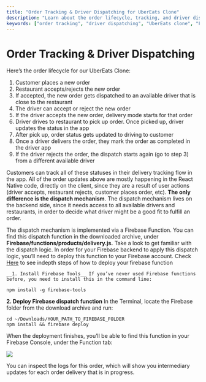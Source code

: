 ```yaml
---
title: "Order Tracking & Driver Dispatching for UberEats Clone"
description: "Learn about the order lifecycle, tracking, and driver dispatching mechanism in our UberEats Clone app. Understand how to deploy the Firebase function for dispatching orders."
keywords: ["order tracking", "driver dispatching", "UberEats clone", "Firebase function", "React Native", "delivery tracking"]
---
```


# Order Tracking & Driver Dispatching  

Here’s the order lifecycle for our UberEats Clone:

1. Customer places a new order
2. Restaurant accepts/rejects the new order
3. If accepted, the new order gets dispatched to an available driver that is close to the restaurant
4. The driver can accept or reject the new order
5. If the driver accepts the new order, delivery mode starts for that order
6. Driver drives to restaurant to pick up order. Once picked up, driver updates the status in the app
7. After pick up, order status gets updated to driving to customer
8. Once a driver delivers the order, they mark the order as completed in the driver app
9. If the driver rejects the order, the dispatch starts again (go to step 3) from a different available driver  

Customers can track all of these statuses in their delivery tracking flow in the app. All of the order updates above are mostly happening in the React Native code, directly on the client, since they are a result of user actions (driver accepts, restaurant rejects, customer places order, etc). __The only difference is the dispatch mechanism__. The dispatch mechanism lives on the backend side, since it needs access to all available drivers and restaurants, in order to decide what driver might be a good fit to fulfill an order. 

The dispatch mechanism is implemented via a Firebase Function. You can find this dispatch function in the downloaded archive, under __Firebase/functions/products/delivery.js.__ Take a look to get familiar with the dispatch logic. In order for your Firebase backend to apply this dispatch logic, you’ll need to deploy this function to your Firebase account. Check [Here](https://instaflutter.com/docs/tutorials/how-to-deploy-your-firebase-functions) to see indepth steps of how to deploy your firebase function 
   
    __1. Install Firebase Tools__ If you’ve never used Firebase functions before, you need to install this in the command line:  

```mdx  
npm install -g firebase-tools
```  
__2. Deploy Firebase dispatch function__ In the Terminal, locate the Firebase folder from the download archive and run:  

```mdx 
cd ~/Downloads/YOUR_PATH_TO_FIREBASE_FOLDER
npm install && firebase deploy 
```  
When the deployment finishes, you’ll be able to find this function in your Firebase Console, under the Function tab:  

![](/../static/img/Screen-Shot-2020-08-16-at-12.13.07-PM-1024x210.png)  
 
 You can inspect the logs for this order, which will show you intermediary updates for each order delivery that is in progress.
